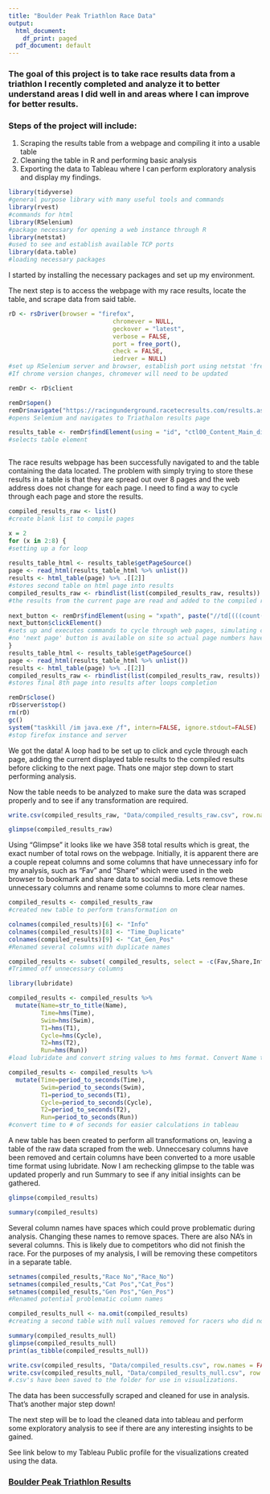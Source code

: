 ```yaml
---
title: "Boulder Peak Triathlon Race Data"
output:
  html_document:
    df_print: paged
  pdf_document: default
---
```


### **The goal of this project is to take race results data from a triathlon I recently completed and analyze it to better understand areas I did well in and areas where I can improve for better results.**

### Steps of the project will include:
1. Scraping the results table from a webpage and compiling it into a usable table
2. Cleaning the table in R and performing basic analysis
3. Exporting the data to Tableau where I can perform exploratory analysis and display my findings.


```r
library(tidyverse)
#general purpose library with many useful tools and commands
library(rvest)
#commands for html
library(RSelenium)
#package necessary for opening a web instance through R
library(netstat)
#used to see and establish available TCP ports
library(data.table)
#loading necessary packages
```

I started by installing the necessary packages and set up my environment.

The next step is to access the webpage with my race results, locate the table, and scrape data from said table.

```r
rD <- rsDriver(browser = "firefox",
                             chromever = NULL,
                             geckover = "latest",
                             verbose = FALSE,
                             port = free_port(),
                             check = FALSE,
                             iedrver = NULL)
#set up RSelenium server and browser, establish port using netstat 'free_port'
#If chrome version changes, chromever will need to be updated

remDr <- rD$client

remDr$open()
remDr$navigate("https://racingunderground.racetecresults.com/results.aspx?CId=16436&RId=5047")
#opens Selemium and navigates to Triathalon results page

results_table <- remDr$findElement(using = "id", "ctl00_Content_Main_divGrid")
#selects table element



```

The race results webpage has been successfully navigated to and the table containing the data located. The problem with simply trying to store these results in a table is that they are spread out over 8 pages and the web address does not change for each page. I need to find a way to cycle through each page and store the results.


```r

compiled_results_raw <- list()
#create blank list to compile pages

x = 2
for (x in 2:8) {
#setting up a for loop
  
results_table_html <- results_table$getPageSource()
page <- read_html(results_table_html %>% unlist())
results <- html_table(page) %>% .[[2]]
#stores second table on html page into results
compiled_results_raw <- rbindlist(list(compiled_results_raw, results))
#the results from the current page are read and added to the compiled results table previous created
  
next_button <- remDr$findElement(using = "xpath", paste("//td[(((count(preceding-sibling::*) + 1) = ", x, ") and parent::*)]//a"))
next_button$clickElement()
#sets up and executes commands to cycle through web pages, simulating clicks
#no 'next page' button is available on site so actual page numbers have to be used, updating for each loop
}
results_table_html <- results_table$getPageSource()
page <- read_html(results_table_html %>% unlist())
results <- html_table(page) %>% .[[2]]
compiled_results_raw <- rbindlist(list(compiled_results_raw, results)) 
#stores final 8th page into results after loops completion

remDr$close()
rD$server$stop()
rm(rD)
gc()
system("taskkill /im java.exe /f", intern=FALSE, ignore.stdout=FALSE)
#stop firefox instance and server
```


We got the data! A loop had to be set up to click and cycle through each page, adding the current displayed table results to the compiled results before clicking to the next page. Thats one major step down to start performing analysis. 

Now the table needs to be analyzed to make sure the data was scraped properly and to see if any transformation are required.

```r
write.csv(compiled_results_raw, "Data/compiled_results_raw.csv", row.names = FALSE)

glimpse(compiled_results_raw)

```
Using "Glimpse" it looks like we have 358 total results which is great, the exact number of total rows on the webpage. Initially, it is apparent there are a couple repeat columns and some columns that have unnecessary info for my analysis, such as "Fav" and "Share" which were used in the web browser to bookmark and share data to social media. Lets remove these unnecessary columns and rename some columns to more clear names.


```r
compiled_results <- compiled_results_raw
#created new table to perform transformation on

colnames(compiled_results)[6] <- "Info"
colnames(compiled_results)[8] <- "Time_Duplicate"
colnames(compiled_results)[9] <- "Cat_Gen_Pos"
#Renamed several columns with duplicate names

compiled_results <- subset( compiled_results, select = -c(Fav,Share,Info,Time_Duplicate,Cat_Gen_Pos))
#Trimmed off unnecessary columns

library(lubridate)

compiled_results <- compiled_results %>%
  mutate(Name=str_to_title(Name),
         Time=hms(Time),
         Swim=hms(Swim),
         T1=hms(T1),
         Cycle=hms(Cycle),
         T2=hms(T2),
         Run=hms(Run))
#load lubridate and convert string values to hms format. Convert Name to Title Case.

compiled_results <- compiled_results %>%
  mutate(Time=period_to_seconds(Time),
         Swim=period_to_seconds(Swim),
         T1=period_to_seconds(T1),
         Cycle=period_to_seconds(Cycle),
         T2=period_to_seconds(T2),
         Run=period_to_seconds(Run))
#convert time to # of seconds for easier calculations in tableau

```
A new table has been created to perform all transformations on, leaving a table of the raw data scraped from the web. Unneccesary columns have been removed and certain columns have been converted to a more usable time format using lubridate. Now I am rechecking glimpse to the table was updated properly and run Summary to see if any initial insights can be gathered.


```r

glimpse(compiled_results)

summary(compiled_results)


```

Several column names have spaces which could prove problematic during analysis. Changing these names to remove spaces. There are also NA's in several columns. This is likely due to competitors who did not finish the race. For the purposes of my analysis, I will be removing these competitors in a separate table.

```r

setnames(compiled_results,"Race No","Race_No")
setnames(compiled_results,"Cat Pos","Cat_Pos")
setnames(compiled_results,"Gen Pos","Gen_Pos")
#Renamed potential problematic column names

compiled_results_null <- na.omit(compiled_results)
#creating a second table with null values removed for racers who did not finish

summary(compiled_results_null)
glimpse(compiled_results_null)
print(as_tibble(compiled_results_null))

write.csv(compiled_results, "Data/compiled_results.csv", row.names = FALSE)
write.csv(compiled_results_null, "Data/compiled_results_null.csv", row.names = FALSE)
#.csv's have been saved to the folder for use in visualizations.
```
The data has been successfully scraped and cleaned for use in analysis. That's another major step down!

The next step will be to load the cleaned data into tableau and perform some exploratory analysis to see if there are any interesting insights to be gained.

See link below to my Tableau Public profile for the visualizations created using the data.

### [Boulder Peak Triathlon Results](https://public.tableau.com/app/profile/clayton.stewart/viz/BoulderPeakTriathlonResults/MyTriathalonResults#1)

